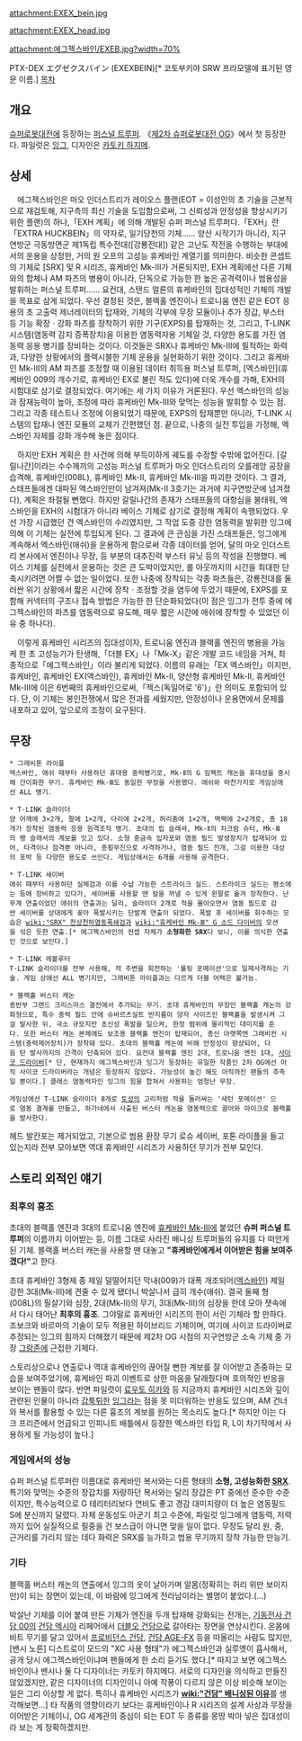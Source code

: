 attachment:EXEX_bein.jpg

attachment:EXEX_head.jpg

attachment:에그젝스바인/EXEB.jpg?width=70%

PTX-DEX エグゼクスバイン (EXEXBEIN)[* 코토부키야 SRW 프라모델에 표기된 영문 이름.]
[[목차]]

== 개요 ==
[[슈퍼로봇대전]]에 등장하는 [[퍼스널 트루퍼]]. 《[[제2차 슈퍼로봇대전 OG]]》에서 첫 등장한다. 파일럿은 [[잉그]], 디자인은 [[카토키 하지메]].

== 상세 ==
　에그젝스바인은 마오 인더스트리가 레이오스 플랜(EOT = 이성인의 초 기술을 근본적으로 재검토해, 지구측의 최신 기술을 도입함으로써, 그 신뢰성과 안정성을 향상시키기 위한 플랜)의 하나,「EXH 계획」에 의해 개발된 슈퍼 퍼스널 트루퍼다.「EXH」란「EXTRA HUCKBEIN」의 약자로, 일기당천의 기체…… 양산 시작기가 아니라, 지구연방군 극동방면군 제1독립 특수전대([강룡전대]) 같은 고난도 작전을 수행하는 부대에서의 운용을 상정한, 거의 원 오프의 고성능 휴케바인 계열기를 의미한다. 비슷한 콘셉트의 기체로 [SRX] 및 R 시리즈, 휴케바인 Mk-Ⅲ가 거론되지만, EXH 계획에선 다른 기체와의 합체나 AM 파츠의 병용이 아니라, 단독으로 가능한 한 높은 공격력이나 범용성을 발휘하는 퍼스널 트루퍼…… 요컨대, 스탠드 얼론의 휴케바인의 집대성적인 기체의 개발을 목표로 삼게 되었다. 우선 결정된 것은, 블랙홀 엔진이나 트로니움 엔진 같은 EOT 응용의 초 고출력 제너레이터의 탑재와, 기체의 각부에 무장 모듈이나 추가 장갑, 부스터 등 기능 확장ㆍ강화 파츠를 장착하기 위한 기구(EXPS)를 탑재하는 것, 그리고, T-LINK 시스템(염동력 감지 증폭장치)을 이용한 염동력자용 기체일 것, 다양한 용도를 가진 염동력 응용 병기를 장비하는 것이다. 이것들은 SRX나 휴케바인 Mk-Ⅲ에 필적하는 화력과, 다양한 상황에서의 플렉시블한 기체 운용을 실현화하기 위한 것이다. 그리고 휴케바인 Mk-Ⅲ의 AM 파츠를 조정할 때 이용된 데이터 취득용 퍼스널 트루퍼, [엑스바인](휴케바인 009의 개수기로, 휴케바인 EX로 불린 적도 있다)에 더욱 개수를 가해, EXH의 시험대로 삼기로 결정되었다. 여기에는 세 가지 이유가 거론된다. 우선 엑스바인의 성능과 잠재능력이 높아, 조정에 따라 휴케바인 Mk-Ⅲ와 맞먹는 성능을 발휘할 수 있는 점. 그리고 각종 테스트나 조정에 이용되었기 때문에, EXPS의 탑재뿐만 아니라, T-LINK 시스템의 탑재나 엔진 모듈의 교체가 간편했던 점. 끝으로, 나중의 실전 투입을 가정해, 엑스바인 자체를 강화 개수해 놓은 점이다.

　하지만 EXH 계획은 한 사건에 의해 부득이하게 궤도를 수정할 수밖에 없어진다. [갈릴나간]이라는 수수께끼의 고성능 퍼스널 트루퍼가 마오 인더스트리의 오를레앙 공장을 습격해, 휴케바인(008L), 휴케바인 Mk-Ⅱ, 휴케바인 Mk-Ⅲ을 파괴한 것이다. 그 결과, 스태프들에겐 대파된 엑스바인만이 남겨져(Mk-Ⅱ 3호기는 과거에 지구연방군에 넘겨졌다), 계획은 좌절될 뻔했다. 하지만 갈릴나간의 존재가 스태프들의 대항심을 불태워, 엑스바인을 EXH의 시험대가 아니라 베이스 기체로 삼기로 결정해 계획이 속행되었다. 우선 가장 시급했던 건 엑스바인의 수리였지만, 그 작업 도중 강한 염동력을 발휘한 잉그에 의해 이 기체는 실전에 투입되게 된다. 그 결과에 큰 관심을 가진 스태프들은, 잉그에게 계속해서 엑스바인(애쉬)을 운용하게 함으로써 각종 데이터를 얻어, 달의 마오 인더스트리 본사에서 엔진이나 무장, 등 부분의 대추진력 부스터 유닛 등의 작성을 진행했다. 베이스 기체를 실전에서 운용하는 것은 큰 도박이었지만, 롤 아웃까지의 시간을 최대한 단축시키려면 어쩔 수 없는 일이었다. 또한 나중에 장착되는 각종 파츠들은, 강룡전대를 둘러싼 위기 상황에서 짧은 시간에 장착ㆍ조정할 것을 염두에 두었기 때문에, EXPS를 포함해 커넥터의 구조나 접속 방법은 가능한 한 단순화되었다(이 점은 잉그가 전투 중에 에그젝스바인의 파츠를 염동력으로 유도해, 매우 짧은 시간에 애쉬에 장착할 수 있었던 이유 중 하나다).

{{{#!html
<iframe width="560" height="315" src="http://www.youtube.com/embed/H67BFafMN1o" frameborder="0" allowfullscreen></iframe>
}}}

　이렇게 휴케바인 시리즈의 집대성이자, 트로니움 엔진과 블랙홀 엔진의 병용을 가능케 한 초 고성능기가 탄생해,「더블 EX」나「Mk-X」같은 개발 코드 네임을 거쳐, 최종적으로「에그젝스바인」이라 불리게 되었다. 이름의 유래는「EX 엑스바인」이지만, 휴케바인, 휴케바인 EX(엑스바인), 휴케바인 Mk-Ⅱ, 양산형 휴케바인 Mk-Ⅱ, 휴케바인 Mk-Ⅲ에 이은 6번째의 휴케바인으로써,「젝스(독일어로 '6')」란 의미도 포함되어 있다. 단, 이 기체는 봉인전쟁에서 많은 전과를 세웠지만, 안정성이나 운용면에서 문제를 내포하고 있어, 앞으로의 조정이 요구된다.

== 무장 ==
{{{#!html
<iframe width="560" height="315" src="http://www.youtube.com/embed/USZXxbqnbF8" frameborder="0" allowfullscreen></iframe>
}}}

 * 그래비톤 라이플
 엑스바인, 애쉬 때부터 사용하던 휴대용 중력병기로, Mk-Ⅱ의 G 임팩트 캐논을 휴대성을 중시해 간이화한 무기. 휴케바인 Mk-Ⅲ도 동일한 무장을 사용했다. 애쉬와 마찬가지로 게임상에선 ALL 병기.

 * T-LINK 슬라이더
 양 어깨에 3×2개, 팔에 1×2개, 다리에 2×2개, 허리춤에 1×2개, 백팩에 2×2개로, 총 18개가 장착된 염동력 응용 원격조작 병기. 초대의 립 슬래셔, Mk-Ⅱ의 차크람 슈터, Mk-Ⅲ의 팽 슬래셔의 계보를 잇고 있다. 소형 중금속 입자포와 염동 필드 발생장치가 탑재되어 있어, 타격이나 참격뿐 아니라, 종횡무진으로 사격하거나, 염동 필드 전개, 그걸 이용한 대상의 포박 등 다양한 용도로 쓰인다. 게임상에서는 6개를 사용해 공격한다.

 * T-LINK 세이버
 애쉬 때부터 사용하던 실체검과 이를 수납 가능한 스트라이크 실드. 스트라이크 실드는 평소에는 등에 장비하고 있다가, 세이버를 사용할 땐 칼을 꺼낼 수 있게 왼팔로 옮겨 장착한다. 난무계 연출이었던 애쉬의 연출과는 달리, 슬라이더 2개로 적을 몰아오면서 염동 필드로 감싼 세이버를 상대에게 꽂아 폭발시키는 단발계 연출이 되었다. 폭발 후 세이버를 회수하는 모습은 [[wiki:"SRX" 천상천하염동폭쇄검]]과 [[wiki:"휴케바인 Mk-Ⅲ" G 소드 다이버]]의 모션을 섞은 듯한 연출.[* 에그젝스바인의 컨셉 자체가 '''소형화한 SRX'''다 보니, 이를 의식한 연출인 것으로 보인다.]

 * T-LINK 레볼루터
 T-LINK 슬라이더를 전부 사용해, 적 주변을 회전하는 '롤링 포메이션'으로 일제사격하는 기술. 게임 상에선 ALL 병기지만, 그래비톤 라이플과는 다르게 더블 어택은 불가능.

 * 블랙홀 버스터 캐논
 종반부 그랜드 크리스마스 결전에서 추가되는 무기. 초대 휴케바인의 무장인 블랙홀 캐논의 강화형으로, 특수 중력 필드 안에 슈바르츠실트 반지름이 양자 사이즈인 블랙홀을 발생시켜 그걸 발사한 뒤, 극소 규모지만 초신성 폭발을 일으켜, 한정 범위에 물리적인 대미지를 준다. 또한 버스터 캐논 본체에도 보조용 블랙홀 엔진이 탑재되어, 총신 아랫쪽엔 그래비컨 시스템(중력제어장치)가 장착돼 있다. 초대의 블랙홀 캐논에 비해 안정성이 향상되어, 다음 탄 발사까지의 간격이 단축되어 있다. 요컨대 블랙홀 엔진 2대, 트로니움 엔진 1대, [[사이코 드라이버]][* 단, 현재까지 에그젝스바인과 잉그가 등장하는 유일한 작품인 2차 OG에선 아직 사이코 드라이버라는 개념은 등장하지 않았다. 가능성이 높긴 해도 아직까진 팬들의 추측일 뿐이다.] 클래스 염동력자인 잉그의 힘을 합쳐서 사용하는 엄청난 무장.

 게임상에선 T-LINK 슬라이더 8개로 [[토성]]의 고리처럼 적을 둘러싸는 '새턴 포메이션' 으로 염동 결계를 만들고, 하가네에서 사출된 버스터 캐논을 염동력으로 끌어와 마이크로 블랙홀을 발사한다.

헤드 발칸포는 제거되었고, 기본으로 범용 환장 무기 로슈 세이버, 포톤 라이플을 들고 있는지라 전부 모아보면 역대 휴케바인 시리즈가 사용하던 무기가 전부 모인다.

== 스토리 외적인 얘기 ==
=== 최후의 흉조 ===
초대의 블랙홀 엔진과 3대의 트로니움 엔진에 [[휴케바인 Mk-Ⅲ]]에 붙었던 '''슈퍼 퍼스널 트루퍼'''의 이름까지 이어받는 등, 이름 그대로 사라진 배니싱 트루퍼들의 유지를 다 떠안게 된 기체. 블랙홀 버스터 캐논을 사용할 땐 대놓고 '''"휴케바인에게서 이어받은 힘을 보여주겠다!"'''고 한다.

초대 휴케바인 3형제 중 제일 덜떨어지던 막내(009)가 대폭 개조되어([[엑스바인]]) 제일 강한 3대(Mk-Ⅲ)에 견줄 수 있게 됐더니 박살나서 급히 개수(애쉬). 결국 둘째 형(008L)의 필살기와 심장, 2대(Mk-Ⅱ)의 무기, 3대(Mk-Ⅲ)의 심장을 한데 모아 잿속에서 다시 태어난 '''최후의 흉조'''. 그야말로 휴케바인 시리즈의 한이 서린 기체라 할 만하다. 조보크와 바르마의 기술이 모두 적용된 하이브리드 기체이며, 여기에 사이코 드라이버로 추정되는 잉그의 힘까지 더해졌기 때문에 제2차 OG 시점의 지구연방군 소속 기체 중 가장 [[그랑존]]에 근접한 기체다.

스토리상으로나 연출로나 역대 휴케바인의 끊어질 뻔한 계보를 잘 이어받고 존중하는 모습을 보여주었기에, 휴케바인 파괴 이벤트로 상한 마음을 달래줬다며 호의적인 반응을 보이는 팬들이 많다. 반면 파일럿이 [[료우토 히카와]] 등 지금까지 휴케바인 시리즈와 깊이 관련된 인물이 아니라 [[갑툭튀]]한 [[잉그]]라는 점을 못 미더워하는 반응도 있으며, AM 건너와 복서를 활용할 수 있는 다른 흉조의 계보를 원하는 목소리도 높다.[* 하지만 이는 다크 프리즌에서 언급되고 인피니트 배틀에서 등장한 엑스바인 타입 R, L이 차기작에서 사용하게 될 가능성이 높다.]

=== 게임에서의 성능 ===
슈퍼 퍼스널 트루퍼란 이름대로 휴케바인 복서와는 다른 형태의 '''소형, 고성능화한 [[SRX]]'''. 특기와 맞먹는 수준의 장갑치를 자랑하던 복서와는 달리 장갑은 PT 중에선 준수한 수준이지만, 특수능력으로 G 테리터리보다 연비도 좋고 경감 대미지량이 더 높은 염동필드 S에 분신까지 달렸다. 자체 운동성도 아군기 최고 수준에, 파일럿 잉그에게 염동력, 저력까지 있어 실질적으로 필중을 건 보스급이 아니면 맞을 일이 없다. 무장도 달리 원, 중, 근거리를 가리지 않는 데다 화력은 SRX를 능가하고 범용 무기까지 장착 가능한 만능기.

=== 기타 ===
블랙홀 버스터 캐논의 연출에서 잉그의 옷이 날아가며 알몸(정확히는 허리 위만 보이지만)이 되는 장면이 있는데, 이 바람에 잉그에게 전라남이라는 별명이 붙었다.(…)

박살난 기체를 이어 붙여 만든 기체가 엔진을 두개 탑재해 강화되는 전개는, [[기동전사 건담 00]]의 [[건담 엑시아]] 리페어에서 [[더블오 건담]]으로 갈아타는 장면을 연상시킨다. 온몸에 비트 무기를 달고 있어서 [[프로비던스 건담]], [[건담 AGE-FX]] 등을 떠올리는 사람도 많지만, [밴시 노른] 디스트로이 모드의 "XC 사용 형태"가 에그젝스바인과 실루엣이 흡사해서, 공개 당시 에그젝스바인이냐며 팬들에게 한 소리 듣기도 했다.[* 따지고 보면 에그젝스바인이나 밴시나 둘 다 디자이너는 카토키 하지메다. 서로의 디자인을 의식하고 만들진 않았겠지만, 같은 디자이너의 디자인이니 아예 작풍이 다르지 않은 이상 비슷해 보이는 일은 그리 이상할 게 없다. 특히나 휴케바인 시리즈가 '''[[wiki:"건담" 배니싱된 이유]]'''를 생각해보면...] 타 작품의 영향이라기 보다는 휴케바인이나 R 시리즈의 설계 사상과 무장을 이어받은 기체이니, OG 세계관의 중심이 되는 EOT 두 종류를 몽땅 박아 넣은 집대성이라 보는 게 정확하겠지만.

